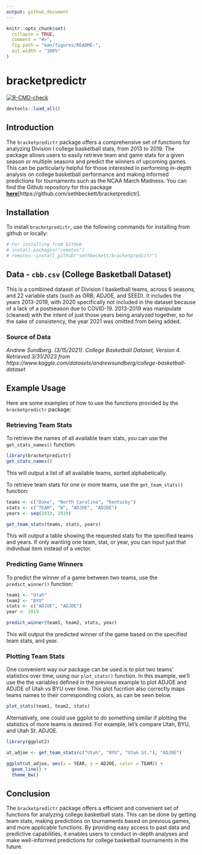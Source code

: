 ```yaml
---
output: github_document
---
```


<!-- README.md is generated from README.Rmd. Please edit that file -->

```r
knitr::opts_chunk$set(
  collapse = TRUE,
  comment = "#>",
  fig.path = "man/figures/README-",
  out.width = "100%"
)
```

# bracketpredictr

<!-- badges: start -->
[![R-CMD-check](https://github.com/sethbeckett/bracketpredictr/actions/workflows/R-CMD-check.yaml/badge.svg)](https://github.com/sethbeckett/bracketpredictr/actions/workflows/R-CMD-check.yaml)
<!-- badges: end -->


```r
devtools::load_all()
```

## Introduction

The `` bracketpredictr `` package offers a comprehensive set of functions for analyzing Division I college basketball stats, from 2013 to 2019. The package allows users to easily retrieve team and game stats for a given season or multiple seasons and predict the winners of upcoming games. This can be particularly helpful for those interested in performing in-depth analysis on college basketball performance and making informed predictions for tournaments such as the NCAA March Madness. You can find the Github repository for this package **[here](https://github.com/sethbeckett/bracketpredictr)**[https://github.com/sethbeckett/bracketpredictr].

## Installation

To install `bracketpredictr`, use the following commands for installing from github or locally:

```r
# For installing from GitHub
# install.packages("remotes")
# remotes::install_github("sethbeckett/bracketpredictr")
```

## Data - `cbb.csv` (College Basketball Dataset)

This is a combined dataset of Division I basketball teams, across 6 seasons, and 22 variable stats (such as ORB, ADJOE, and SEED). It includes the years 2013-2019, with 2020 specifically not included in the dataset because of a lack of a postseason due to COVID-19. 2013-2019 was manipulate (cleaned) with the intent of just those years being analyzed together, so for the sake of consistency, the year 2021 was omitted from being added.

### Source of Data
*Andrew Sundberg. (3/15/2021). College Basketball Dataset, Version 4. Retrieved 3/31/2023 from https://www.kaggle.com/datasets/andrewsundberg/college-basketball-dataset*

## Example Usage
Here are some examples of how to use the functions provided by the `bracketpredictr` package:

### Retrieving Team Stats

To retrieve the names of all available team stats, you can use the `get_stats_names()` function:

```r
library(bracketpredictr)
get_stats_names()
```

This will output a list of all available teams, sorted alphabetically.

To retrieve team stats for one or more teams, use the `get_team_stats()` function:

```r
teams <- c("Duke", "North Carolina", "Kentucky")
stats <- c("TEAM", "W", "ADJOE", "ADJDE")
years <- seq(2013, 2019)

get_team_stats(teams, stats, years)
```

This will output a table showing the requested stats for the specified teams and years. If only wanting one team, stat, or year, you can input just that individual item instead of a vector.

### Predicting Game Winners

To predict the winner of a game between two teams, use the `predict_winner()` function:

```r
team1 <- "Utah"
team2 <- "BYU"
stats <- c("ADJOE", "ADJDE")
year <- 2019

predict_winner(team1, team2, stats, year)
```

This will output the predicted winner of the game based on the specified team stats, and year.

### Plotting Team Stats

One convenient way our package can be used is to plot two teams' statistics over time, using our `plot_stats()` function. In this example, we'll use the the variables defined in the previous example to plot ADJOE and ADJDE of Utah vs BYU over time. This plot fucntion also correctly maps teams names to their corresponding colors, as can be seen below.

```r
plot_stats(team1, team2, stats)
```

Alternatively, one could use ggplot to do something similar if plotting the statistics of more teams is desired. For example, let's compare Utah, BYU, and Utah St. ADJOE.

```r
library(ggplot2)

ut_adjoe <- get_team_stats(c("Utah", "BYU", "Utah St."), "ADJOE")

ggplot(ut_adjoe, aes(x = YEAR, y = ADJOE, color = TEAM)) +
  geom_line() +
  theme_bw()
```


## Conclusion

The `bracketpredictr` package offers a efficient and convenient set of functions for analyzing college basketball stats. This can be done by getting team stats, making predictions on tournaments based on previous games, and more applicable functions. By providing easy access to past data and predictive capabilities, it enables users to conduct in-depth analyses and make well-informed predictions for college basketball tournaments in the future.
